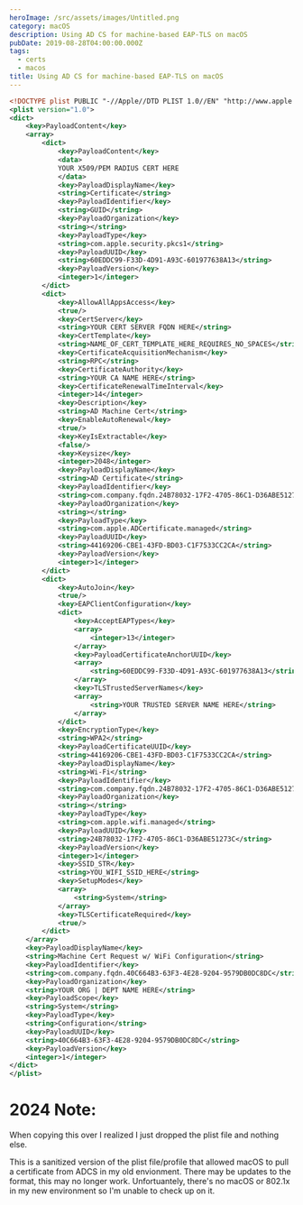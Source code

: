 ```yaml
---
heroImage: /src/assets/images/Untitled.png
category: macOS
description: Using AD CS for machine-based EAP-TLS on macOS
pubDate: 2019-08-28T04:00:00.000Z
tags:
  - certs
  - macos
title: Using AD CS for machine-based EAP-TLS on macOS
---
```


```xml
<!DOCTYPE plist PUBLIC "-//Apple//DTD PLIST 1.0//EN" "http://www.apple.com/DTDs/PropertyList-1.0.dtd">
<plist version="1.0">
<dict>
	<key>PayloadContent</key>
	<array>
		<dict>
			<key>PayloadContent</key>
			<data>
			YOUR X509/PEM RADIUS CERT HERE
			</data>
			<key>PayloadDisplayName</key>
			<string>Certificate</string>
			<key>PayloadIdentifier</key>
			<string>GUID</string>
			<key>PayloadOrganization</key>
			<string></string>
			<key>PayloadType</key>
			<string>com.apple.security.pkcs1</string>
			<key>PayloadUUID</key>
			<string>60EDDC99-F33D-4D91-A93C-601977638A13</string>
			<key>PayloadVersion</key>
			<integer>1</integer>
		</dict>
		<dict>
			<key>AllowAllAppsAccess</key>
			<true/>
			<key>CertServer</key>
			<string>YOUR CERT SERVER FQDN HERE</string>
			<key>CertTemplate</key>
			<string>NAME_OF_CERT_TEMPLATE_HERE_REQUIRES_NO_SPACES</string>
			<key>CertificateAcquisitionMechanism</key>
			<string>RPC</string>
			<key>CertificateAuthority</key>
			<string>YOUR CA NAME HERE</string>
			<key>CertificateRenewalTimeInterval</key>
			<integer>14</integer>
			<key>Description</key>
			<string>AD Machine Cert</string>
			<key>EnableAutoRenewal</key>
			<true/>
			<key>KeyIsExtractable</key>
			<false/>
			<key>Keysize</key>
			<integer>2048</integer>
			<key>PayloadDisplayName</key>
			<string>AD Certificate</string>
			<key>PayloadIdentifier</key>
			<string>com.company.fqdn.24B78032-17F2-4705-86C1-D36ABE51273C.com.apple.ADCertificate.managed.44169206-CBE1-43FD-BD03-C1F7533CC2CA</string>
			<key>PayloadOrganization</key>
			<string></string>
			<key>PayloadType</key>
			<string>com.apple.ADCertificate.managed</string>
			<key>PayloadUUID</key>
			<string>44169206-CBE1-43FD-BD03-C1F7533CC2CA</string>
			<key>PayloadVersion</key>
			<integer>1</integer>
		</dict>
		<dict>
			<key>AutoJoin</key>
			<true/>
			<key>EAPClientConfiguration</key>
			<dict>
				<key>AcceptEAPTypes</key>
				<array>
					<integer>13</integer>
				</array>
				<key>PayloadCertificateAnchorUUID</key>
				<array>
					<string>60EDDC99-F33D-4D91-A93C-601977638A13</string>
				</array>
				<key>TLSTrustedServerNames</key>
				<array>
					<string>YOUR TRUSTED SERVER NAME HERE</string>
				</array>
			</dict>
			<key>EncryptionType</key>
			<string>WPA2</string>
			<key>PayloadCertificateUUID</key>
			<string>44169206-CBE1-43FD-BD03-C1F7533CC2CA</string>
			<key>PayloadDisplayName</key>
			<string>Wi-Fi</string>
			<key>PayloadIdentifier</key>
			<string>com.company.fqdn.24B78032-17F2-4705-86C1-D36ABE51273C.com.apple.wifi.managed.24B78032-17F2-4705-86C1-D36ABE51273C</string>
			<key>PayloadOrganization</key>
			<string></string>
			<key>PayloadType</key>
			<string>com.apple.wifi.managed</string>
			<key>PayloadUUID</key>
			<string>24B78032-17F2-4705-86C1-D36ABE51273C</string>
			<key>PayloadVersion</key>
			<integer>1</integer>
			<key>SSID_STR</key>
			<string>YOU_WIFI_SSID_HERE</string>
			<key>SetupModes</key>
			<array>
				<string>System</string>
			</array>
			<key>TLSCertificateRequired</key>
			<true/>
		</dict>
	</array>
	<key>PayloadDisplayName</key>
	<string>Machine Cert Request w/ WiFi Configuration</string>
	<key>PayloadIdentifier</key>
	<string>com.company.fqdn.40C664B3-63F3-4E28-9204-9579DB0DC8DC</string>
	<key>PayloadOrganization</key>
	<string>YOUR ORG | DEPT NAME HERE</string>
	<key>PayloadScope</key>
	<string>System</string>
	<key>PayloadType</key>
	<string>Configuration</string>
	<key>PayloadUUID</key>
	<string>40C664B3-63F3-4E28-9204-9579DB0DC8DC</string>
	<key>PayloadVersion</key>
	<integer>1</integer>
</dict>
</plist>
```

# 2024 Note:

When copying this over I realized I just dropped the plist file and nothing else.

This is a sanitized version of the plist file/profile that allowed macOS to pull a certificate from ADCS in my old envionment.
There may be updates to the format, this may no longer work. Unfortuantely, there's no macOS or 802.1x in my new environment so I'm unable to check up on it.
